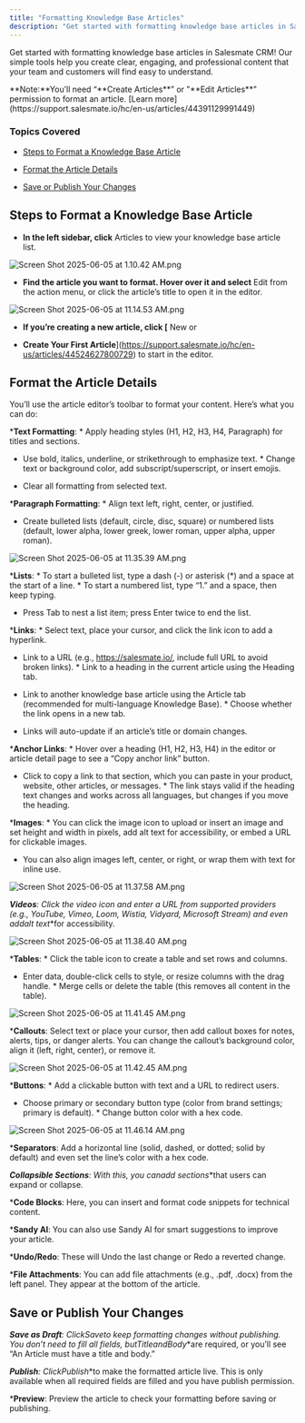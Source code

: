 ```yaml
---
title: "Formatting Knowledge Base Articles"
description: "Get started with formatting knowledge base articles in Salesmate CRM! Our simple tools help you create clear, engaging, and professional content that"
---
```


Get started with formatting knowledge base articles in Salesmate CRM! Our simple tools help you create clear, engaging, and professional content that your team and customers will find easy to understand.

<Note>
**Note:**You’ll need “**Create Articles**” or "**Edit Articles**" permission to format an article. [Learn more](https://support.salesmate.io/hc/en-us/articles/44391129991449)

</Note>

### Topics Covered

* [Steps to Format a Knowledge Base Article](https://support.salesmate.io/hc/en-us/articles/44524640305817-Formatting-Knowledge-Base-Articles#h_01JS14WCYTZ4PD1A4JT03YYA6H)

* [Format the Article Details](https://support.salesmate.io/hc/en-us/articles/44524640305817-Formatting-Knowledge-Base-Articles#h_01JS14WCYTYEC16XVDRN64JHCB)

* [Save or Publish Your Changes](https://support.salesmate.io/hc/en-us/articles/44524640305817-Formatting-Knowledge-Base-Articles#h_01JS14WCYTYWXZZBKBA5V8ZS07)

## Steps to Format a Knowledge Base Article

* **In the left sidebar, click** Articles to view your knowledge base article list.

![Screen Shot 2025-06-05 at 1.10.42 AM.png](./images/Screen-Shot-2025-06-05-at-1.10.42-AM.png)

* **Find the article you want to format. Hover over it and select** Edit from the action menu, or click the article’s title to open it in the editor.

![Screen Shot 2025-06-05 at 11.14.53 AM.png](./images/Screen-Shot-2025-06-05-at-11.14.53-AM.png)

* **If you’re creating a new article, click [** New or

* **Create Your First Article**](https://support.salesmate.io/hc/en-us/articles/44524627800729) to start in the editor.

## Format the Article Details

You’ll use the article editor’s toolbar to format your content. Here’s what you can do:

***Text Formatting**: * Apply heading styles (H1, H2, H3, H4, Paragraph) for titles and sections.

* Use bold, italics, underline, or strikethrough to emphasize text. * Change text or background color, add subscript/superscript, or insert emojis.

* Clear all formatting from selected text.

***Paragraph Formatting**: * Align text left, right, center, or justified.

* Create bulleted lists (default, circle, disc, square) or numbered lists (default, lower alpha, lower greek, lower roman, upper alpha, upper roman).

![Screen Shot 2025-06-05 at 11.35.39 AM.png](./images/Screen-Shot-2025-06-05-at-11.35.39-AM.png)

***Lists**: * To start a bulleted list, type a dash (-) or asterisk (\*) and a space at the start of a line. * To start a numbered list, type “1.” and a space, then keep typing.

* Press Tab to nest a list item; press Enter twice to end the list.

***Links**: * Select text, place your cursor, and click the link icon to add a hyperlink.

* Link to a URL (e.g., https://salesmate.io/, include full URL to avoid broken links). * Link to a heading in the current article using the Heading tab.

* Link to another knowledge base article using the Article tab (recommended for multi-language Knowledge Base). * Choose whether the link opens in a new tab.

* Links will auto-update if an article’s title or domain changes.

***Anchor Links**: * Hover over a heading (H1, H2, H3, H4) in the editor or article detail page to see a “Copy anchor link” button.

* Click to copy a link to that section, which you can paste in your product, website, other articles, or messages. * The link stays valid if the heading text changes and works across all languages, but changes if you move the heading.

***Images**: * You can click the image icon to upload or insert an image and set height and width in pixels, add alt text for accessibility, or embed a URL for clickable images.

* You can also align images left, center, or right, or wrap them with text for inline use.

![Screen Shot 2025-06-05 at 11.37.58 AM.png](./images/Screen-Shot-2025-06-05-at-11.37.58-AM.png)

***Videos**: Click the video icon and enter a URL from supported providers (e.g., YouTube, Vimeo, Loom, Wistia, Vidyard, Microsoft Stream) and even add**alt text**for accessibility.

![Screen Shot 2025-06-05 at 11.38.40 AM.png](./images/Screen-Shot-2025-06-05-at-11.38.40-AM.png)

***Tables**: * Click the table icon to create a table and set rows and columns.

* Enter data, double-click cells to style, or resize columns with the drag handle. * Merge cells or delete the table (this removes all content in the table).

![Screen Shot 2025-06-05 at 11.41.45 AM.png](./images/Screen-Shot-2025-06-05-at-11.41.45-AM.png)

***Callouts**: Select text or place your cursor, then add callout boxes for notes, alerts, tips, or danger alerts. You can change the callout’s background color, align it (left, right, center), or remove it.

![Screen Shot 2025-06-05 at 11.42.45 AM.png](./images/Screen-Shot-2025-06-05-at-11.42.45-AM.png)

***Buttons**: * Add a clickable button with text and a URL to redirect users.

* Choose primary or secondary button type (color from brand settings; primary is default). * Change button color with a hex code.

![Screen Shot 2025-06-05 at 11.46.14 AM.png](./images/Screen-Shot-2025-06-05-at-11.46.14-AM.png)

***Separators**: Add a horizontal line (solid, dashed, or dotted; solid by default) and even set the line’s color with a hex code.

***Collapsible Sections**: With this, you can**add sections**that users can expand or collapse.

***Code Blocks**: Here, you can insert and format code snippets for technical content.

***Sandy AI**: You can also use Sandy AI for smart suggestions to improve your article.

***Undo/Redo**: These will Undo the last change or Redo a reverted change.

***File Attachments**: You can add file attachments (e.g., .pdf, .docx) from the left panel. They appear at the bottom of the article.

## Save or Publish Your Changes

***Save as Draft**: Click**Save**to keep formatting changes without publishing. You don’t need to fill all fields, but**Title**and**Body**are required, or you’ll see “An Article must have a title and body.”

***Publish**: Click**Publish**to make the formatted article live. This is only available when all required fields are filled and you have publish permission.

***Preview**: Preview the article to check your formatting before saving or publishing.
